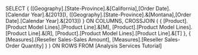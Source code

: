 SELECT {
([Geography].[State-Province].&[California],[Order Date].[Calendar Year].&[2013]),
([Geography].[State-Province].&[Montana],[Order Date].[Calendar Year].&[2013])
} ON COLUMNS,
CROSSJOIN (
{
[Product].[Product Model Lines].[Product Line].&[M],
[Product].[Product Model Lines].[Product Line].&[R],
[Product].[Product Model Lines].[Product Line].&[T]
},
{
[Measures].[Reseller Sales-Sales Amount],
[Measures].[Reseller Sales-Order Quantity]
}
) ON ROWS
FROM [Analysis Services Tutorial]
